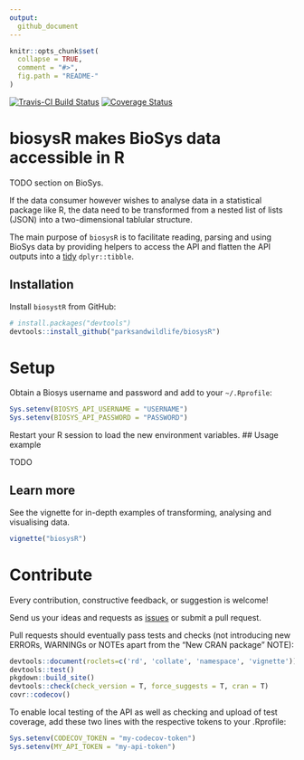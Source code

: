 ```yaml
---
output:
  github_document
---
```


<!-- README.md is generated from README.Rmd. Please edit that file -->

```r
knitr::opts_chunk$set(
  collapse = TRUE,
  comment = "#>",
  fig.path = "README-"
)
```

[![Travis-CI Build Status](https://travis-ci.org/parksandwildlife/biosysR.png?branch=master)](https://travis-ci.org/parksandwildlife/biosysR)
[![Coverage Status](https://coveralls.io/repos/github/parksandwildlife/biosysR/badge.svg?branch=master)](https://coveralls.io/github/parksandwildlife/biosysR?branch=master)

# biosysR makes BioSys data accessible in R
TODO section on BioSys.

If the data consumer however wishes to analyse data in a statistical package like
R, the data need to be transformed from a nested list of lists (JSON) into a
two-dimensional tablular structure.

The main purpose of `biosysR` is to facilitate reading, parsing and using 
BioSys data by providing helpers to access the API and flatten the API outputs 
into a [tidy](http://vita.had.co.nz/papers/tidy-data.html) `dplyr::tibble`.

## Installation

Install `biosystR` from GitHub:

```r
# install.packages("devtools")
devtools::install_github("parksandwildlife/biosysR")
```

# Setup
Obtain a Biosys username and password and add to your `~/.Rprofile`:

```r
Sys.setenv(BIOSYS_API_USERNAME = "USERNAME")
Sys.setenv(BIOSYS_API_PASSWORD = "PASSWORD")
```

Restart your R session to load the new environment variables.
## Usage example 

TODO

## Learn more

See the vignette for in-depth examples of transforming, analysing and visualising data.

```r
vignette("biosysR")
```

# Contribute
Every contribution, constructive feedback, or suggestion is welcome! 

Send us your ideas and requests as [issues](https://github.com/parksandwildlife/biosysr/issues) 
or submit a pull request.

Pull requests should eventually pass tests and checks (not introducing new 
ERRORs, WARNINGs or NOTEs apart from the "New CRAN package" NOTE):

```r
devtools::document(roclets=c('rd', 'collate', 'namespace', 'vignette'))
devtools::test()
pkgdown::build_site()
devtools::check(check_version = T, force_suggests = T, cran = T)
covr::codecov()
```

To enable local testing of the API as well as checking and upload of test 
coverage, add these two lines with the respective tokens to your .Rprofile:

```r
Sys.setenv(CODECOV_TOKEN = "my-codecov-token")
Sys.setenv(MY_API_TOKEN = "my-api-token")
```
